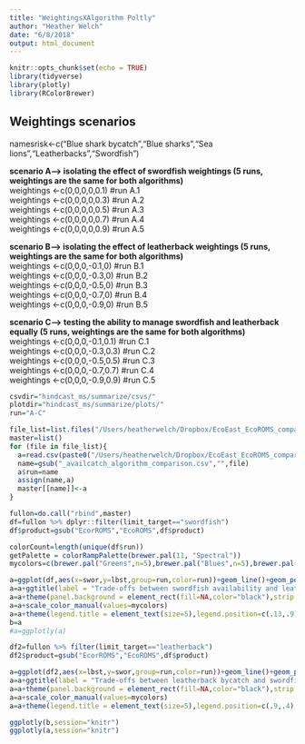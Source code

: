 ```yaml
---
title: "WeightingsXAlgorithm Poltly"
author: "Heather Welch"
date: "6/8/2018"
output: html_document
---
```


```r
knitr::opts_chunk$set(echo = TRUE)
library(tidyverse)
library(plotly)
library(RColorBrewer)
```

## Weightings scenarios

namesrisk<-c("Blue shark bycatch","Blue sharks","Sea lions","Leatherbacks","Swordfish")

**scenario A--> isolating the effect of swordfish weightings (5 runs, weightings are the same for both algorithms)**  
weightings <-c(0,0,0,0,0.1) #run A.1  
weightings <-c(0,0,0,0,0.3) #run A.2  
weightings <-c(0,0,0,0,0.5) #run A.3  
weightings <-c(0,0,0,0,0.7) #run A.4  
weightings <-c(0,0,0,0,0.9) #run A.5  

**scenario B--> isolating the effect of leatherback weightings (5 runs, weightings are the same for both algorithms)**  
weightings <-c(0,0,0,-0.1,0) #run B.1  
weightings <-c(0,0,0,-0.3,0) #run B.2  
weightings <-c(0,0,0,-0.5,0) #run B.3  
weightings <-c(0,0,0,-0.7,0) #run B.4  
weightings <-c(0,0,0,-0.9,0) #run B.5  

**scenario C--> testing the ability to manage swordfish and leatherback equally (5 runs, weightings are the same for both algorithms)**  
weightings <-c(0,0,0,-0.1,0.1) #run C.1  
weightings <-c(0,0,0,-0.3,0.3) #run C.2  
weightings <-c(0,0,0,-0.5,0.5) #run C.3  
weightings <-c(0,0,0,-0.7,0.7) #run C.4  
weightings <-c(0,0,0,-0.9,0.9) #run C.5  

```r
csvdir="hindcast_ms/summarize/csvs/"
plotdir="hindcast_ms/summarize/plots/"
run="A-C"

file_list=list.files("/Users/heatherwelch/Dropbox/EcoEast_EcoROMS_comparison_ms/EcoCast_EcoROMS_comparison_ms/hindcast_ms/summarize/csvs") %>% grep("availcatch_algorithm",.,value=T)
master=list()
for (file in file_list){
  a=read.csv(paste0("/Users/heatherwelch/Dropbox/EcoEast_EcoROMS_comparison_ms/EcoCast_EcoROMS_comparison_ms/hindcast_ms/summarize/csvs/",file))
  name=gsub("_availcatch_algorithm_comparison.csv","",file)
  a$run=name
  assign(name,a)
  master[[name]]<-a
}

fullon=do.call("rbind",master)
df=fullon %>% dplyr::filter(limit_target=="swordfish")
df$product=gsub("EcorROMS","EcoROMS",df$product)

colorCount=length(unique(df$run))
getPalette = colorRampPalette(brewer.pal(11, "Spectral"))
mycolors=c(brewer.pal("Greens",n=5),brewer.pal("Blues",n=5),brewer.pal("Reds",n=5))

a=ggplot(df,aes(x=swor,y=lbst,group=run,color=run))+geom_line()+geom_point(size=.5) +facet_wrap(~product,nrow=1)
a=a+ggtitle(label = "Trade-offs between swordfish availability and leatherback bycatch for each algorithm and run")+labs(x=paste0("% of swordfish available to catch"))+labs(y="% of leathbacks bycaught")
a=a+theme(panel.background = element_rect(fill=NA,color="black"),strip.background =element_rect(fill=NA))+ theme(axis.line = element_line(colour = "black"))+ theme(text = element_text(size=8),axis.text = element_text(size=8),plot.title = element_text(hjust = 0,size = 9))
a=a+scale_color_manual(values=mycolors)
a=a+theme(legend.title = element_text(size=5),legend.position=c(.13,.9),legend.justification = c(.9,.9))+theme(legend.background = element_blank())+theme(legend.text=element_text(size=8),legend.box.background = element_rect(colour = "black"))+theme(legend.key=element_blank())+theme(legend.key.size = unit(.9,'lines'))
b=a
#a=ggplotly(a)

df2=fullon %>% filter(limit_target=="leatherback")
df2$product=gsub("EcorROMS","EcoROMS",df$product)

a=ggplot(df2,aes(x=lbst,y=swor,group=run,color=run))+geom_line()+geom_point(size=.5) +facet_wrap(~product,nrow=1)
a=a+ggtitle(label = "Trade-offs between leatherback bycatch and swordfish availability for each algorithm and run")+labs(x=paste0("% of leathbacks bycaught"))+labs(y="% of swordfish available to catch")
a=a+theme(panel.background = element_rect(fill=NA,color="black"),strip.background =element_rect(fill=NA))+ theme(axis.line = element_line(colour = "black"))+ theme(text = element_text(size=8),axis.text = element_text(size=8),plot.title = element_text(hjust = 0,size = 9))
a=a+scale_color_manual(values=mycolors)
a=a+theme(legend.title = element_text(size=5),legend.position=c(.9,.4),legend.justification = c(.9,.9))+theme(legend.background = element_blank())+theme(legend.text=element_text(size=8),legend.box.background = element_rect(colour = "black"))+theme(legend.key=element_blank())+theme(legend.key.size = unit(.9,'lines'))

ggplotly(b,session="knitr")
ggplotly(a,session="knitr")

```
